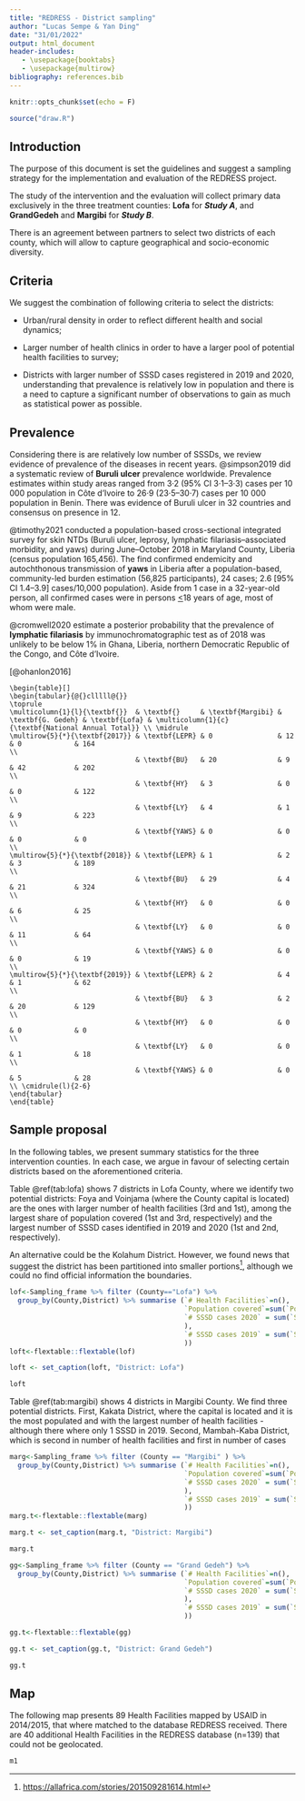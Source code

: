 ```yaml
---
title: "REDRESS - District sampling"
author: "Lucas Sempe & Yan Ding"
date: "31/01/2022"
output: html_document
header-includes:
   - \usepackage{booktabs}
   - \usepackage{multirow}
bibliography: references.bib
---
```


```r
knitr::opts_chunk$set(echo = F)
```

```r

source("draw.R")


```

## Introduction

The purpose of this document is set the guidelines and suggest a sampling strategy for the implementation and evaluation of the REDRESS project.

The study of the intervention and the evaluation will collect primary data exclusively in the three treatment counties: **Lofa** for ***Study A***, and **GrandGedeh** and **Margibi** for ***Study B***.

There is an agreement between partners to select two districts of each county, which will allow to capture geographical and socio-economic diversity.

## Criteria

We suggest the combination of following criteria to select the districts:

-   Urban/rural density in order to reflect different health and social dynamics;

-   Larger number of health clinics in order to have a larger pool of potential health facilities to survey;

-   Districts with larger number of SSSD cases registered in 2019 and 2020, understanding that prevalence is relatively low in population and there is a need to capture a significant number of observations to gain as much as statistical power as possible.

## Prevalence

Considering there is are relatively low number of SSSDs, we review evidence of prevalence of the diseases in recent years. @simpson2019 did a systematic review of **Buruli ulcer** prevalence worldwide. Prevalence estimates within study areas ranged from 3·2 (95% CI 3·1--3·3) cases per 10 000 population in Côte d'Ivoire to 26·9 (23·5--30·7) cases per 10 000 population in Benin. There was evidence of Buruli ulcer in 32 countries and consensus on presence in 12.

@timothy2021 conducted a population-based cross-sectional integrated survey for skin NTDs (Buruli ulcer, leprosy, lymphatic filariasis--associated morbidity, and yaws) during June--October 2018 in Maryland County, Liberia (census population 165,456). The find confirmed endemicity and autochthonous transmission of **yaws** in Liberia after a population-based, community-led burden estimation (56,825 participants), 24 cases; 2.6 \[95% CI 1.4--3.9\] cases/10,000 population). Aside from 1 case in a 32-year-old person, all confirmed cases were in persons [\<]{.ul}18 years of age, most of whom were male.

@cromwell2020 estimate a posterior probability that the prevalence of **lymphatic filariasis** by immunochromatographic test as of 2018 was unlikely to be below 1% in Ghana, Liberia, northern Democratic Republic of the Congo, and Côte d'Ivoire.

[@ohanlon2016]

    \begin{table}[]
    \begin{tabular}{@{}clllll@{}}
    \toprule
    \multicolumn{1}{l}{\textbf{}}  & \textbf{}     & \textbf{Margibi} & \textbf{G. Gedeh} & \textbf{Lofa} & \multicolumn{1}{c}{\textbf{National Annual Total}} \\ \midrule
    \multirow{5}{*}{\textbf{2017}} & \textbf{LEPR} & 0                & 12                & 0             & 164                                                \\
                                   & \textbf{BU}   & 20               & 9                 & 42            & 202                                                \\
                                   & \textbf{HY}   & 3                & 0                 & 0             & 122                                                \\
                                   & \textbf{LY}   & 4                & 1                 & 9             & 223                                                \\
                                   & \textbf{YAWS} & 0                & 0                 & 0             & 0                                                  \\
    \multirow{5}{*}{\textbf{2018}} & \textbf{LEPR} & 1                & 2                 & 3             & 189                                                \\
                                   & \textbf{BU}   & 29               & 4                 & 21            & 324                                                \\
                                   & \textbf{HY}   & 0                & 0                 & 6             & 25                                                 \\
                                   & \textbf{LY}   & 0                & 0                 & 11            & 64                                                 \\
                                   & \textbf{YAWS} & 0                & 0                 & 0             & 19                                                 \\
    \multirow{5}{*}{\textbf{2019}} & \textbf{LEPR} & 2                & 4                 & 1             & 62                                                 \\
                                   & \textbf{BU}   & 3                & 2                 & 20            & 129                                                \\
                                   & \textbf{HY}   & 0                & 0                 & 0             & 0                                                  \\
                                   & \textbf{LY}   & 0                & 0                 & 1             & 18                                                 \\
                                   & \textbf{YAWS} & 0                & 0                 & 5             & 28                                                 \\ \cmidrule(l){2-6} 
    \end{tabular}
    \end{table}

## Sample proposal

In the following tables, we present summary statistics for the three intervention counties. In each case, we argue in favour of selecting certain districts based on the aforementioned criteria.

Table \@ref(tab:lofa) shows 7 districts in Lofa County, where we identify two potential districts: Foya and Voinjama (where the County capital is located) are the ones with larger number of health facilities (3rd and 1st), among the largest share of population covered (1st and 3rd, respectively) and the largest number of SSSD cases identified in 2019 and 2020 (1st and 2nd, respectively).

An alternative could be the Kolahum District. However, we found news that suggest the district has been partitioned into smaller portions[^1], although we could no find official information the boundaries.

[^1]: <https://allafrica.com/stories/201509281614.html>

```r

lof<-Sampling_frame %>% filter (County=="Lofa") %>%
  group_by(County,District) %>% summarise (`# Health Facilities`=n(),
                                           `Population covered`=sum(`Population covered`,na.rm = T),
                                           `# SSSD cases 2020` = sum(`SSSD cases 2020 (total)`,na.rm=T
                                           ),
                                           `# SSSD cases 2019` = sum(`SSSD cases 2019 (total)`,na.rm=T
                                           ))
loft<-flextable::flextable(lof)

loft <- set_caption(loft, "District: Lofa")

loft

```

Table \@ref(tab:margibi) shows 4 districts in Margibi County. We find three potential districts. First, Kakata District, where the capital is located and it is the most populated and with the largest number of health facilities - although there where only 1 SSSD in 2019. Second, Mambah-Kaba District, which is second in number of health facilities and first in number of cases

```r

marg<-Sampling_frame %>% filter (County == "Margibi" ) %>%
  group_by(County,District) %>% summarise (`# Health Facilities`=n(),
                                           `Population covered`=sum(`Population covered`,na.rm = T),
                                           `# SSSD cases 2020` = sum(`SSSD cases 2020 (total)`,na.rm=T
                                           ),
                                           `# SSSD cases 2019` = sum(`SSSD cases 2019 (total)`,na.rm=T
                                           ))
marg.t<-flextable::flextable(marg)

marg.t <- set_caption(marg.t, "District: Margibi")

marg.t

```

```r

gg<-Sampling_frame %>% filter (County == "Grand Gedeh") %>%
  group_by(County,District) %>% summarise (`# Health Facilities`=n(),
                                           `Population covered`=sum(`Population covered`,na.rm = T),
                                           `# SSSD cases 2020` = sum(`SSSD cases 2020 (total)`,na.rm=T
                                           ),
                                           `# SSSD cases 2019` = sum(`SSSD cases 2019 (total)`,na.rm=T
                                           ))

gg.t<-flextable::flextable(gg)

gg.t <- set_caption(gg.t, "District: Grand Gedeh")

gg.t


```

## Map

The following map presents 89 Health Facilities mapped by USAID in 2014/2015, that where matched to the database REDRESS received. There are 40 additional Health Facilities in the REDRESS database (n=139) that could not be geolocated.

```r

m1

```
